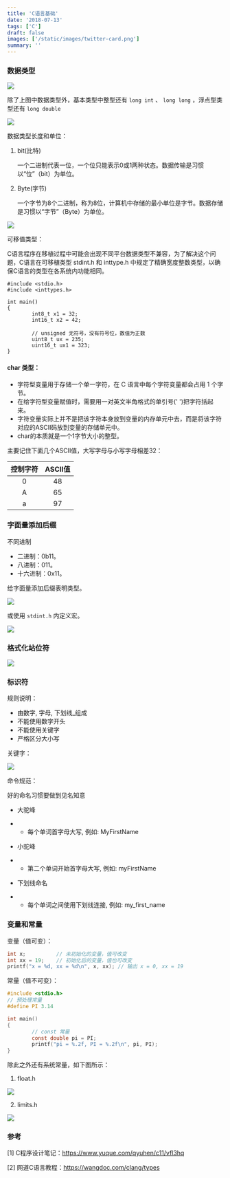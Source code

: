 ```yaml
---
title: 'C语言基础'
date: '2018-07-13'
tags: ['C']
draft: false
images: ['/static/images/twitter-card.png']
summary: ''
---
```


<TOCInline toc={props.toc} exclude="Introduction" />

### 数据类型

![](https://nuibi.oss-cn-beijing.aliyuncs.com/img/20230629182223.png)

除了上图中数据类型外，基本类型中整型还有 `long int` 、 `long long`  ，浮点型类型还有 `long double`

![](https://nuibi.oss-cn-beijing.aliyuncs.com/img/20230630174230.png)

数据类型长度和单位：

1. bit(比特)

   一个二进制代表一位，一个位只能表示0或1两种状态。数据传输是习惯以“位”（bit）为单位。

2. Byte(字节)

   一个字节为8个二进制，称为8位，计算机中存储的最小单位是字节。数据存储是习惯以“字节”（Byte）为单位。

![](https://nuibi.oss-cn-beijing.aliyuncs.com/img/20230630172757.png)

可移值类型：

C语言程序在移植过程中可能会出现不同平台数据类型不兼容，为了解决这个问题，C语言在可移植类型 stdint.h 和 inttype.h 中规定了精确宽度整数类型，以确保C语言的类型在各系统内功能相同。

```
#include <stdio.h>
#include <inttypes.h>

int main()
{
		int8_t x1 = 32;
		int16_t x2 = 42;
		
		// unsigned 无符号，没有符号位，数值为正数
		uint8_t ux = 235;
		uint16_t ux1 = 323;
}
```

#### char 类型：

- 字符型变量用于存储一个单一字符，在 C 语言中每个字符变量都会占用 1 个字节。
- 在给字符型变量赋值时，需要用一对英文半角格式的单引号(' ')把字符括起来。
- 字符变量实际上并不是把该字符本身放到变量的内存单元中去，而是将该字符对应的ASCII码放到变量的存储单元中。
- char的本质就是一个1字节大小的整型。

主要记住下面几个ASCII值，大写字母与小写字母相差32：

| 控制字符 | ASCII值 |
| :------: | :-----: |
|    0     |   48    |
|    A     |   65    |
|    a     |   97    |



### 字面量添加后缀

不同进制

- 二进制：0b11。
- 八进制：011。
- 十六进制：0x11。

给字面量添加后缀表明类型。

![](https://nuibi.oss-cn-beijing.aliyuncs.com/img/20230630174616.png)

或使用 `stdint.h` 内定义宏。

![](https://nuibi.oss-cn-beijing.aliyuncs.com/img/20230630174721.png)



### 格式化站位符

![](https://nuibi.oss-cn-beijing.aliyuncs.com/img/20230630174848.png)



### 标识符

规则说明：

- 由数字, 字母, 下划线_组成
- 不能使用数字开头
- 不能使用关键字
- 严格区分大小写

关键字：

![](https://nuibi.oss-cn-beijing.aliyuncs.com/img/20230629181923.png)

命令规范：

好的命名习惯要做到见名知意

- 大驼峰

- - 每个单词首字母大写, 例如: MyFirstName

- 小驼峰

- - 第二个单词开始首字母大写, 例如: myFirstName

- 下划线命名

- - 每个单词之间使用下划线连接, 例如: my_first_name



### 变量和常量

变量（值可变）：

```c
int x;			// 未初始化的变量，值可改变
int xx = 19;	// 初始化后的变量，值也可改变
printf("x = %d, xx = %d\n", x, xx);	// 输出 x = 0, xx = 19
```

常量（值不可变）：

```c
#include <stdio.h>
// 预处理常量
#define PI 3.14

int main()
{
    	// const 常量
		const double pi = PI;
    	printf("pi = %.2f, PI = %.2f\n", pi, PI);
}
```

除此之外还有系统常量，如下图所示：

1. float.h

![](https://nuibi.oss-cn-beijing.aliyuncs.com/img/20230629181219.png)

2. limits.h

![](https://nuibi.oss-cn-beijing.aliyuncs.com/img/20230629181159.png)



### 参考

[1] C程序设计笔记：https://www.yuque.com/qyuhen/c11/vfl3hq

[2] 网道C语言教程：https://wangdoc.com/clang/types